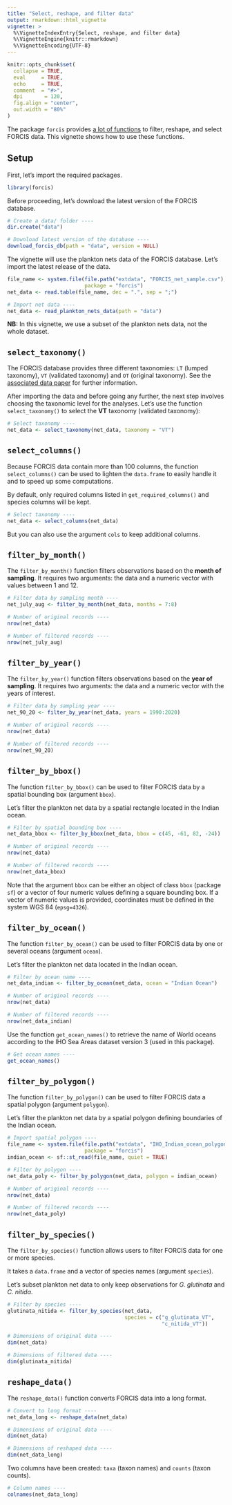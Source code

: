 ```yaml
---
title: "Select, reshape, and filter data"
output: rmarkdown::html_vignette
vignette: >
  %\VignetteIndexEntry{Select, reshape, and filter data}
  %\VignetteEngine{knitr::rmarkdown}
  %\VignetteEncoding{UTF-8}
---
```


```r
knitr::opts_chunk$set(
  collapse = TRUE,
  eval     = TRUE,
  echo     = TRUE,
  comment  = "#>",
  dpi       = 120,
  fig.align = "center",
  out.width = "80%"
)
```

The package `forcis` provides [a lot of functions](https://frbcesab.github.io/forcis/reference/index.html#select-and-filters-tools) to filter, reshape, and select FORCIS data. This vignette shows how to use these functions.


## Setup

First, let's import the required packages.

```r
library(forcis)
```

Before proceeding, let's download the latest version of the FORCIS database.

```r
# Create a data/ folder ----
dir.create("data")

# Download latest version of the database ----
download_forcis_db(path = "data", version = NULL)
```

The vignette will use the plankton nets data of the FORCIS database. Let's import the latest release of the data.

```r
file_name <- system.file(file.path("extdata", "FORCIS_net_sample.csv"), 
                         package = "forcis")
net_data <- read.table(file_name, dec = ".", sep = ";")
```

```r
# Import net data ----
net_data <- read_plankton_nets_data(path = "data")
```

**NB:** In this vignette, we use a subset of the plankton nets data, not the whole dataset.



## `select_taxonomy()`

The FORCIS database provides three different taxonomies: `LT` (lumped taxonomy), `VT` (validated taxonomy) and `OT` (original taxonomy). See the [associated data paper](https://doi.org/10.1038/s41597-023-02264-2) for further information.

After importing the data and before going any further, the next step involves choosing the taxonomic level for the analyses. Let's use the function `select_taxonomy()` to select the **VT** taxonomy (validated taxonomy):

```r
# Select taxonomy ----
net_data <- select_taxonomy(net_data, taxonomy = "VT")
```



## `select_columns()`

Because FORCIS data contain more than 100 columns, the function `select_columns()` can be used to lighten the `data.frame` to easily handle it and to speed up some computations. 

By default, only required columns listed in `get_required_columns()` and species columns will be kept.


```r
# Select taxonomy ----
net_data <- select_columns(net_data)
```

But you can also use the argument `cols` to keep additional columns.



## `filter_by_month()`

The `filter_by_month()` function filters observations based on the **month of sampling**. It requires two arguments: the data and a numeric vector with values between 1 and 12.

```r
# Filter data by sampling month ----
net_july_aug <- filter_by_month(net_data, months = 7:8)

# Number of original records ----
nrow(net_data)

# Number of filtered records ----
nrow(net_july_aug)
```


## `filter_by_year()`

The `filter_by_year()` function filters observations based on the **year of sampling**. It requires two arguments: the data and a numeric vector with the years of interest.

```r
# Filter data by sampling year ----
net_90_20 <- filter_by_year(net_data, years = 1990:2020)

# Number of original records ----
nrow(net_data)

# Number of filtered records ----
nrow(net_90_20)
```


## `filter_by_bbox()`

The function `filter_by_bbox()` can be used to filter FORCIS data by a spatial bounding box (argument `bbox`).

Let's filter the plankton net data by a spatial rectangle located in the Indian ocean.

```r
# Filter by spatial bounding box ----
net_data_bbox <- filter_by_bbox(net_data, bbox = c(45, -61, 82, -24))

# Number of original records ----
nrow(net_data)

# Number of filtered records ----
nrow(net_data_bbox)
```

Note that the argument `bbox` can be either an object of class `bbox` (package `sf`) or a vector of four numeric values defining a square bounding box. If a vector of numeric values is provided, coordinates must be defined in the system WGS 84 (`epsg=4326`).



## `filter_by_ocean()`

The function `filter_by_ocean()` can be used to filter FORCIS data by one or several oceans (argument `ocean`).

Let's filter the plankton net data located in the Indian ocean.

```r
# Filter by ocean name ----
net_data_indian <- filter_by_ocean(net_data, ocean = "Indian Ocean")

# Number of original records ----
nrow(net_data)

# Number of filtered records ----
nrow(net_data_indian)
```

Use the function `get_ocean_names()` to retrieve the name of World oceans according to the IHO Sea Areas dataset version 3 (used in this package).

```r
# Get ocean names ----
get_ocean_names()
```


## `filter_by_polygon()`

The function `filter_by_polygon()` can be used to filter FORCIS data a spatial polygon (argument `polygon`).

Let's filter the plankton net data by a spatial polygon defining boundaries of the Indian ocean.

```r
# Import spatial polygon ----
file_name <- system.file(file.path("extdata", "IHO_Indian_ocean_polygon.gpkg"), 
                         package = "forcis")
indian_ocean <- sf::st_read(file_name, quiet = TRUE)

# Filter by polygon ----
net_data_poly <- filter_by_polygon(net_data, polygon = indian_ocean)

# Number of original records ----
nrow(net_data)

# Number of filtered records ----
nrow(net_data_poly)
```



## `filter_by_species()`

The `filter_by_species()` function allows users to filter FORCIS data for one or more species.

It takes a `data.frame` and a vector of species names (argument `species`).

Let's subset plankton net data to only keep observations for *G. glutinata* and *C. nitida*.

```r
# Filter by species ----
glutinata_nitida <- filter_by_species(net_data, 
                                      species = c("g_glutinata_VT", 
                                                  "c_nitida_VT"))

# Dimensions of original data ----
dim(net_data)

# Dimensions of filtered data ----
dim(glutinata_nitida)
```



## `reshape_data()`

The `reshape_data()` function converts FORCIS data into a long format.

```r
# Convert to long format ----
net_data_long <- reshape_data(net_data)

# Dimensions of original data ----
dim(net_data)

# Dimensions of reshaped data ----
dim(net_data_long)
```

Two columns have been created: `taxa` (taxon names) and `counts` (taxon counts).

```r
# Column names ----
colnames(net_data_long)
```
